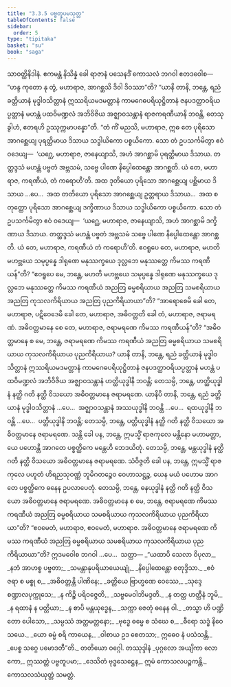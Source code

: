 ```yaml
---
title: "3.3.5 ပဗ္ဗတူပမသုတ္တ"
tableOfContents: false
sidebar:
  order: 5
type: "tipitaka"
basket: "su"
book: "saga"
---
```



<DynamicBreadcrumb />

<Division number="136" book="saga">

<Paragraph number="755" book="saga">
သာဝတ္ထိနိဒါနံ. ဧကမန္တံ နိသိန္နံ ခေါ ရာဇာနံ ပသေနဒိံ ကောသလံ ဘဂဝါ ဧတဒဝေါစ—  “ဟန္ဒ ကုတော နု တွံ, မဟာရာဇ, အာဂစ္ဆသိ ဒိဝါ ဒိဝဿာ”တိ? “ယာနိ တာနိ, ဘန္တေ, ရညံ ခတ္တိယာနံ မုဒ္ဓါဝသိတ္တာနံ ဣဿရိယမဒမတ္တာနံ ကာမဂေဓပရိယုဋ္ဌိတာနံ ဇနပဒတ္ထာဝရိယပ္ပတ္တာနံ မဟန္တံ ပထဝိမဏ္ဍလံ အဘိဝိဇိယ အဇ္ဈာဝသန္တာနံ ရာဇကရဏီယာနိ ဘဝန္တိ, တေသု ခွါဟံ, ဧတရဟိ ဥဿုက္ကမာပန္နော”တိ.
</Paragraph>

<Paragraph number="756" book="saga">
“တံ ကိံ မညသိ, မဟာရာဇ, ဣဓ တေ ပုရိသော အာဂစ္ဆေယျ ပုရတ္ထိမာယ ဒိသာယ သဒ္ဓါယိကော ပစ္စယိကော. သော တံ ဥပသင်္ကမိတွာ ဧဝံ ဝဒေယျ—  ‘ယဂ္ဃေ, မဟာရာဇ, ဇာနေယျာသိ, အဟံ အာဂစ္ဆာမိ ပုရတ္ထိမာယ ဒိသာယ. တတ္ထဒ္ဒသံ မဟန္တံ ပဗ္ဗတံ အဗ္ဘသမံ, သဗ္ဗေ ပါဏေ နိပ္ပေါထေန္တော အာဂစ္ဆတိ. ယံ တေ, မဟာရာဇ, ကရဏီယံ, တံ ကရောဟီ’တိ. အထ ဒုတိယော ပုရိသော အာဂစ္ဆေယျ ပစ္ဆိမာယ ဒိသာယ …ပေ…  အထ တတိယော ပုရိသော အာဂစ္ဆေယျ ဥတ္တရာယ ဒိသာယ…  အထ စတုတ္ထော ပုရိသော အာဂစ္ဆေယျ ဒက္ခိဏာယ ဒိသာယ သဒ္ဓါယိကော ပစ္စယိကော. သော တံ ဥပသင်္ကမိတွာ ဧဝံ ဝဒေယျ—  ‘ယဂ္ဃေ, မဟာရာဇ, ဇာနေယျာသိ, အဟံ အာဂစ္ဆာမိ ဒက္ခိဏာယ ဒိသာယ. တတ္ထဒ္ဒသံ မဟန္တံ ပဗ္ဗတံ အဗ္ဘသမံ သဗ္ဗေ ပါဏေ နိပ္ပေါထေန္တော အာဂစ္ဆတိ. ယံ တေ, မဟာရာဇ, ကရဏီယံ တံ ကရောဟီ’တိ. ဧဝရူပေ တေ, မဟာရာဇ, မဟတိ မဟဗ္ဘယေ သမုပ္ပန္နေ ဒါရုဏေ မနုဿက္ခယေ ဒုလ္လဘေ မနုဿတ္တေ ကိမဿ ကရဏီယန်”တိ?
</Paragraph>

<Paragraph number="757" book="saga">
“ဧဝရူပေ မေ, ဘန္တေ, မဟတိ မဟဗ္ဘယေ သမုပ္ပန္နေ ဒါရုဏေ မနုဿက္ခယေ ဒုလ္လဘေ မနုဿတ္တေ ကိမဿ ကရဏီယံ အညတြ ဓမ္မစရိယာယ အညတြ သမစရိယာယ အညတြ ကုသလကိရိယာယ အညတြ ပုညကိရိယာယာ”တိ?
</Paragraph>

<Paragraph number="758" book="saga">
“အာရောစေမိ ခေါ တေ, မဟာရာဇ, ပဋိဝေဒေမိ ခေါ တေ, မဟာရာဇ, အဓိဝတ္တတိ ခေါ တံ, မဟာရာဇ, ဇရာမရဏံ. အဓိဝတ္တမာနေ စေ တေ, မဟာရာဇ, ဇရာမရဏေ ကိမဿ ကရဏီယန်”တိ? “အဓိဝတ္တမာနေ စ မေ, ဘန္တေ, ဇရာမရဏေ ကိမဿ ကရဏီယံ အညတြ ဓမ္မစရိယာယ သမစရိယာယ ကုသလကိရိယာယ ပုညကိရိယာယ? ယာနိ တာနိ, ဘန္တေ, ရညံ ခတ္တိယာနံ မုဒ္ဓါဝသိတ္တာနံ ဣဿရိယမဒမတ္တာနံ ကာမဂေဓပရိယုဋ္ဌိတာနံ ဇနပဒတ္ထာဝရိယပ္ပတ္တာနံ မဟန္တံ ပထဝိမဏ္ဍလံ အဘိဝိဇိယ အဇ္ဈာဝသန္တာနံ ဟတ္ထိယုဒ္ဓါနိ ဘဝန္တိ; တေသမ္ပိ, ဘန္တေ, ဟတ္ထိယုဒ္ဓါနံ နတ္ထိ ဂတိ နတ္ထိ ဝိသယော အဓိဝတ္တမာနေ ဇရာမရဏေ. ယာနိပိ တာနိ, ဘန္တေ, ရညံ ခတ္တိယာနံ မုဒ္ဓါဝသိတ္တာနံ …ပေ…  အဇ္ဈာဝသန္တာနံ အဿယုဒ္ဓါနိ ဘဝန္တိ …ပေ…  ရထယုဒ္ဓါနိ ဘဝန္တိ …ပေ…  ပတ္တိယုဒ္ဓါနိ ဘဝန္တိ; တေသမ္ပိ, ဘန္တေ, ပတ္တိယုဒ္ဓါနံ နတ္ထိ ဂတိ နတ္ထိ ဝိသယော အဓိဝတ္တမာနေ ဇရာမရဏေ. သန္တိ ခေါ ပန, ဘန္တေ, ဣမသ္မိံ ရာဇကုလေ မန္တိနော မဟာမတ္တာ, ယေ ပဟောန္တိ အာဂတေ ပစ္စတ္ထိကေ မန္တေဟိ ဘေဒယိတုံ. တေသမ္ပိ, ဘန္တေ, မန္တယုဒ္ဓါနံ နတ္ထိ ဂတိ နတ္ထိ ဝိသယော အဓိဝတ္တမာနေ ဇရာမရဏေ. သံဝိဇ္ဇတိ ခေါ ပန, ဘန္တေ, ဣမသ္မိံ ရာဇကုလေ ပဟူတံ ဟိရညသုဝဏ္ဏံ ဘူမိဂတဉ္စေဝ ဝေဟာသဋ္ဌဉ္စ, ယေန မယံ ပဟောမ အာဂတေ ပစ္စတ္ထိကေ ဓနေန ဥပလာပေတုံ. တေသမ္ပိ, ဘန္တေ, ဓနယုဒ္ဓါနံ နတ္ထိ ဂတိ နတ္ထိ ဝိသယော အဓိဝတ္တမာနေ ဇရာမရဏေ. အဓိဝတ္တမာနေ စ မေ, ဘန္တေ, ဇရာမရဏေ ကိမဿ ကရဏီယံ အညတြ ဓမ္မစရိယာယ သမစရိယာယ ကုသလကိရိယာယ ပုညကိရိယာယာ”တိ?
</Paragraph>

<Paragraph number="759" book="saga">
“ဧဝမေတံ, မဟာရာဇ, ဧဝမေတံ, မဟာရာဇ. အဓိဝတ္တမာနေ ဇရာမရဏေ ကိမဿ ကရဏီယံ အညတြ ဓမ္မစရိယာယ သမစရိယာယ ကုသလကိရိယာယ ပုညကိရိယာယာ”တိ? ဣဒမဝေါစ ဘဂဝါ …ပေ…  သတ္ထာ—
</Paragraph>

<Paragraph number="760" type="verses" book="saga">
_“ယထာပိ သေလာ ဝိပုလာ,_  
_နဘံ အာဟစ္စ ပဗ္ဗတာ;_  
_သမန္တာနုပရိယာယေယျုံ,_  
_နိပ္ပေါထေန္တော စတုဒ္ဒိသာ._  

</Paragraph>

<Paragraph number="761" type="verses" book="saga">
_ဧဝံ ဇရာ စ မစ္စု စ,_  
_အဓိဝတ္တန္တိ ပါဏိနေ;_  
_ခတ္တိယေ ဗြာဟ္မဏေ ဝေဿေ,_  
_သုဒ္ဒေ စဏ္ဍာလပုက္ကုသေ;_  
_န ကိဉ္စိ ပရိဝဇ္ဇေတိ,_  
_သဗ္ဗမေဝါဘိမဒ္ဒတိ._  

</Paragraph>

<Paragraph number="762" type="verses" book="saga">
_န တတ္ထ ဟတ္ထီနံ ဘူမိ,_  
_န ရထာနံ န ပတ္တိယာ;_  
_န စာပိ မန္တယုဒ္ဓေန,_  
_သက္ကာ ဇေတုံ ဓနေန ဝါ._  

</Paragraph>

<Paragraph number="763" type="verses" book="saga">
_တသ္မာ ဟိ ပဏ္ဍိတော ပေါသော,_  
_သမ္ပဿံ အတ္ထမတ္တနော;_  
_ဗုဒ္ဓေ ဓမ္မေ စ သံဃေ စ,_  
_ဓီရော သဒ္ဓံ နိဝေသယေ._  

</Paragraph>

<Paragraph number="764" type="verses" book="saga">
_ယော ဓမ္မံ စရိ ကာယေန,_  
_ဝါစာယ ဥဒ စေတသာ;_  
ဣဓေဝ နံ ပသံသန္တိ,_  
_ပေစ္စ သဂ္ဂေ ပမောဒတီ”တိ._  


</Paragraph>
</Division>

<Paragraph number="765" type="center" book="saga">
တတိယော ဝဂ္ဂေါ.



</Paragraph>

<Paragraph number="766" type="center" book="saga">
တဿုဒ္ဒါနံ


</Paragraph>

<Paragraph number="767" book="saga">
_ပုဂ္ဂလော အယျိကာ လောကော,_  
ဣဿတ္တံ ပဗ္ဗတူပမာ;_  
_ဒေသိတံ ဗုဒ္ဓသေဋ္ဌေန,_  
ဣမံ ကောသလပဉ္စကန္တိ._  


</Paragraph>

<Paragraph number="768" type="center" book="saga">
ကောသလသံယုတ္တံ သမတ္တံ.
</Paragraph>